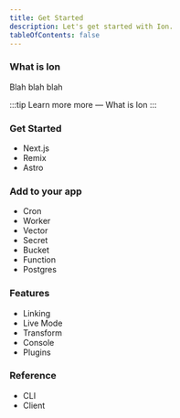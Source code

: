 ```yaml
---
title: Get Started
description: Let's get started with Ion.
tableOfContents: false
---
```



### What is Ion

Blah blah blah

:::tip
Learn more more — What is Ion
:::

### Get Started

- Next.js
- Remix
- Astro

### Add to your app

- Cron
- Worker
- Vector
- Secret
- Bucket
- Function
- Postgres

### Features

- Linking
- Live Mode
- Transform
- Console
- Plugins

### Reference

- CLI
- Client
